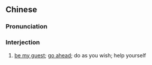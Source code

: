 {{also|请便}}
==Chinese==
{{zh-forms|s=请便}}

===Pronunciation===
{{zh-pron
|m=qǐngbiàn
|cat=intj
}}

===Interjection===
{{zh-interj}}

# [[be my guest]]; [[go ahead]]; do as you wish; help yourself